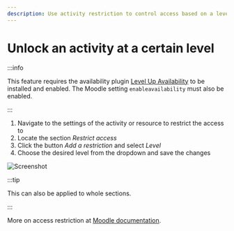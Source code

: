 ```yaml
---
description: Use activity restriction to control access based on a level.
---
```


# Unlock an activity at a certain level

:::info

This feature requires the availability plugin [Level Up Availability](https://moodle.org/plugins/availability_xp) to be installed and enabled. The Moodle setting `enableavailability` must also be enabled.

:::

1. Navigate to the settings of the activity or resource to restrict the access to
2. Locate the section _Restrict access_
3. Click the button _Add a restriction_ and select _Level_
4. Choose the desired level from the dropdown and save the changes

![Screenshot](level-up-access-restriction.png)

:::tip

This can also be applied to whole sections.

:::

More on access restriction at [Moodle documentation](https://docs.moodle.org/en/Restrict_access_settings).
